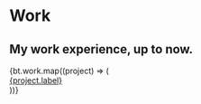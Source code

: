 
# Work

## My work experience, up to now.

<div className="grid gap-2 mt-12">
  {bt.work.map((project) => (
    <div
      className="flex justify-between text-muted-foreground"
      key={project.label}
    >
      <a href={project.href}>{project.label}</a>
    </div>
  ))}
</div>
